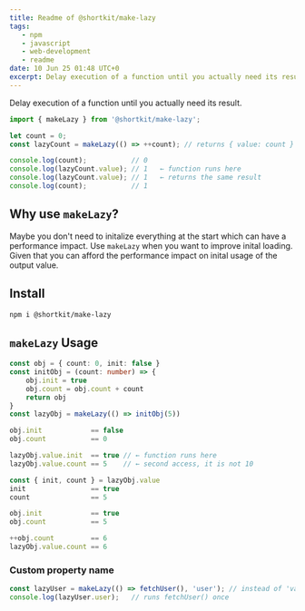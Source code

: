 ```yaml
---
title: Readme of @shortkit/make-lazy
tags:
   - npm
   - javascript
   - web-development
   - readme
date: 10 Jun 25 01:48 UTC+0
excerpt: Delay execution of a function until you actually need its result.
---
```


Delay execution of a function until you actually need its result.

```js
import { makeLazy } from '@shortkit/make-lazy';

let count = 0;
const lazyCount = makeLazy(() => ++count); // returns { value: count }

console.log(count);           // 0
console.log(lazyCount.value); // 1   ← function runs here
console.log(lazyCount.value); // 1   ← returns the same result
console.log(count);           // 1
```

## Why use `makeLazy`?

Maybe you don't need to initalize everything at the start which can have a performance impact. Use `makeLazy` when you want to improve inital loading. Given that you can afford the performance impact on inital usage of the output value.


## Install

```bash
npm i @shortkit/make-lazy
````

## `makeLazy` Usage

```ts
const obj = { count: 0, init: false }
const initObj = (count: number) => {
    obj.init = true
    obj.count = obj.count + count
    return obj
}
const lazyObj = makeLazy(() => initObj(5))

obj.init            == false
obj.count           == 0

lazyObj.value.init  == true // ← function runs here
lazyObj.value.count == 5    // ← second access, it is not 10

const { init, count } = lazyObj.value
init                == true
count               == 5

obj.init            == true
obj.count           == 5

++obj.count         == 6
lazyObj.value.count == 6
```

### Custom property name

```ts
const lazyUser = makeLazy(() => fetchUser(), 'user'); // instead of 'value'
console.log(lazyUser.user);   // runs fetchUser() once
```
